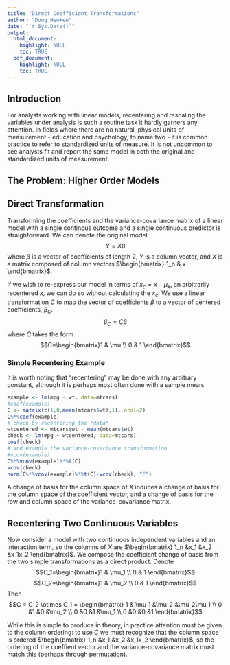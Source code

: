 ```yaml
---
title: "Direct Coefficient Transformations"
author: "Doug Hemken"
date: "`r Sys.Date()`"
output:
  html_document: 
    highlight: NULL
    toc: TRUE
  pdf_document: 
    highlight: NULL
    toc: TRUE
---
```


## Introduction

For analysts working with linear models, recentering and rescaling the variables under analysis
is such a routine task it hardly garners any attention.  In fields where there are no natural,
physical units of measurement - education and psychology, to name two - it is common practice
to refer to standardized units of measure.  It is not uncommon to see analysts fit and report
the same model in both the original and standardized units of measurement.

## The Problem: Higher Order Models

## Direct Transformation
Transforming the coefficients and the variance-covariance matrix of a linear model with a single
continous outcome and a single continuous predictor is straighforward.  We can denote the
original model
$$Y=X\beta$$
where $\beta$ is a vector of coefficients of length 2, $Y$ is a column vector, and $X$ is a
matrix composed of column vectors $\begin{bmatrix} 1_n & x \end{bmatrix}$.

If we wish to re-express our model in terms of $x_c=x-\mu_x$, an arbitrarily recentered $x$,
we can do so without calculating the $x_c$.
We use a linear transformation
$C$ to map the vector of coefficients $\beta$ to a vector of centered coefficients, $\beta_C$.
$$\beta_C=C\beta$$
where $C$ takes the form
$$C=\begin{bmatrix}1 & \mu \\ 0 & 1 \end{bmatrix}$$

### Simple Recentering Example
It is worth noting that "recentering" may be done with any arbitrary constant, although
it is perhaps most often done with a sample mean.
```r
example <- lm(mpg ~ wt, data=mtcars)
#coef(example)
C <- matrix(c(1,0,mean(mtcars$wt),1), ncol=2)
C%*%coef(example)
# check by recentering the *data*
wtcentered <- mtcars$wt - mean(mtcars$wt)
check <- lm(mpg ~ wtcentered, data=mtcars)
coef(check)
# and example the variance-covariance transformation
#vcov(example)
C%*%vcov(example)%*%t(C)
vcov(check)
norm(C%*%vcov(example)%*%t(C)-vcov(check), "F")
```

A change of basis for the column space of $X$ induces a change of basis for the column
space of the coefficient vector, and a change of basis for the row and column space
of the variance-covariance matrix.

## Recentering Two Continuous Variables
Now consider a model with two continuous independent variables and an interaction term,
so the columns of $X$ are $\begin{bmatrix} 1_n &x_1 &x_2 &x_1x_2 \end{bmatrix}$.  We
compose the coefficient change of basis from the two simple transformations as a direct
product.  Denote
$$C_1=\begin{bmatrix}1 & \mu_1 \\ 0 & 1 \end{bmatrix}$$
$$C_2=\begin{bmatrix}1 & \mu_2 \\ 0 & 1 \end{bmatrix}$$
Then
$$C = C_2 \otimes C_1 = \begin{bmatrix} 1 & \mu_1 &\mu_2 &\mu_2\mu_1 \\
  0 &1 &0 &\mu_2 \\ 0 &0 &1 &\mu_1 \\ 0 &0 &0 &1 \end{bmatrix}$$
  
While this is simple to produce in theory, in practice attention must be
given to the column ordering:  to use $C$ we must recognize that the
column space is ordered $\begin{bmatrix} 1_n &x_1 &x_2 &x_1x_2 \end{bmatrix}$,
so the ordering of the coeffient vector and the variance-covariance matrix must
match this (perhaps through permutation).